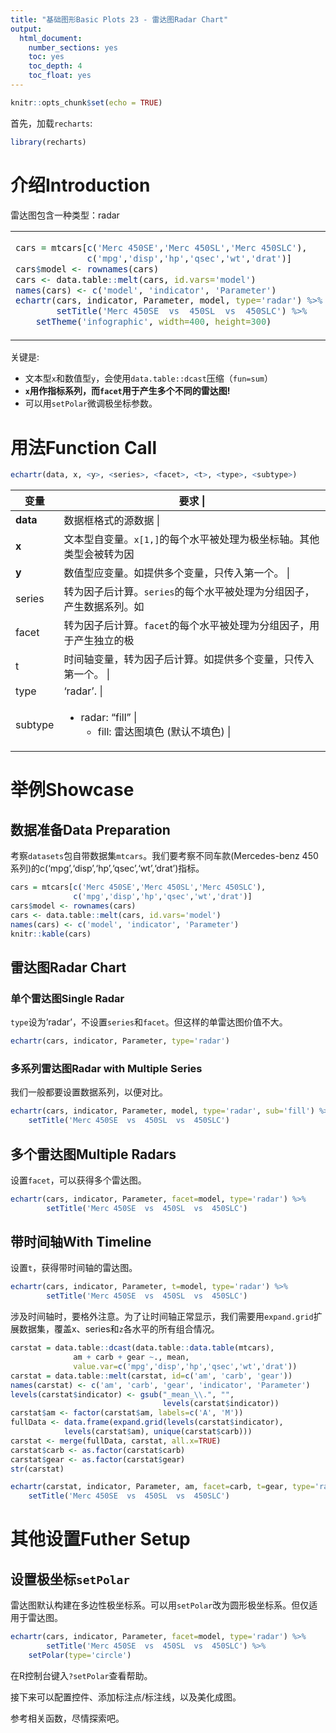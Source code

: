```yaml
---
title: "基础图形Basic Plots 23 - 雷达图Radar Chart"
output: 
  html_document: 
    number_sections: yes
    toc: yes
    toc_depth: 4
    toc_float: yes
---
```


```r
knitr::opts_chunk$set(echo = TRUE)
```

首先，加载`recharts`:
```r
library(recharts)
```

# 介绍Introduction

雷达图包含一种类型：radar

<table id='intro'>
<tr><td>
```r
cars = mtcars[c('Merc 450SE','Merc 450SL','Merc 450SLC'),
              c('mpg','disp','hp','qsec','wt','drat')]
cars$model <- rownames(cars)
cars <- data.table::melt(cars, id.vars='model')
names(cars) <- c('model', 'indicator', 'Parameter')
echartr(cars, indicator, Parameter, model, type='radar') %>%
        setTitle('Merc 450SE  vs  450SL  vs  450SLC') %>% 
    setTheme('infographic', width=400, height=300)
```
</td>
<td>

</td></tr>
</table>

关键是:

- 文本型`x`和数值型`y`，会使用`data.table::dcast`压缩（`fun=sum`）
- **`x`用作指标系列，而`facet`用于产生多个不同的雷达图!**
- 可以用`setPolar`微调极坐标参数。

# 用法Function Call

```r
echartr(data, x, <y>, <series>, <facet>, <t>, <type>, <subtype>)
```

+--------+--------------------------------------------------------------------+
| 变量   |  要求                                                    |
+========+====================================================================+
|**data**| 数据框格式的源数据                   |
+--------+--------------------------------------------------------------------+
| **x**  | 文本型自变量。`x[1,]`的每个水平被处理为极坐标轴。其他类型会被转为因子后计算。如提供多个变量，只传入第一个。 |
+--------+--------------------------------------------------------------------+
| **y**  | 数值型应变量。如提供多个变量，只传入第一个。 |
+--------+--------------------------------------------------------------------+
| series | 转为因子后计算。`series`的每个水平被处理为分组因子，产生数据系列。如提供多个变量，只传入第一个。  |
+--------+--------------------------------------------------------------------+
|  facet | 转为因子后计算。`facet`的每个水平被处理为分组因子，用于产生独立的极坐标系。如提供多个变量，只传入第一个。  |
+--------+--------------------------------------------------------------------+
|  t     | 时间轴变量，转为因子后计算。如提供多个变量，只传入第一个。 |
+--------+--------------------------------------------------------------------+
| type   | 'radar'. |
+--------+--------------------------------------------------------------------+
| subtype| - radar: "fill" | 
|        |     + fill: 雷达图填色 (默认不填色) |
+--------+--------------------------------------------------------------------+

# 举例Showcase

## 数据准备Data Preparation

考察`datasets`包自带数据集`mtcars`。我们要考察不同车款(Mercedes-benz 450系列)的c('mpg','disp','hp','qsec','wt','drat')指标。

```r
cars = mtcars[c('Merc 450SE','Merc 450SL','Merc 450SLC'),
              c('mpg','disp','hp','qsec','wt','drat')]
cars$model <- rownames(cars)
cars <- data.table::melt(cars, id.vars='model')
names(cars) <- c('model', 'indicator', 'Parameter')
knitr::kable(cars)
```

## 雷达图Radar Chart

### 单个雷达图Single Radar

`type`设为'radar'，不设置`series`和`facet`。但这样的单雷达图价值不大。

```r
echartr(cars, indicator, Parameter, type='radar')
```

### 多系列雷达图Radar with Multiple Series

我们一般都要设置数据系列，以便对比。

```r
echartr(cars, indicator, Parameter, model, type='radar', sub='fill') %>%
    setTitle('Merc 450SE  vs  450SL  vs  450SLC')
```

## 多个雷达图Multiple Radars

设置`facet`，可以获得多个雷达图。

```r
echartr(cars, indicator, Parameter, facet=model, type='radar') %>%
        setTitle('Merc 450SE  vs  450SL  vs  450SLC')
```


## 带时间轴With Timeline

设置`t`，获得带时间轴的雷达图。

```r
echartr(cars, indicator, Parameter, t=model, type='radar') %>%
        setTitle('Merc 450SE  vs  450SL  vs  450SLC')
```

涉及时间轴时，要格外注意。为了让时间轴正常显示，我们需要用`expand.grid`扩展数据集，覆盖x、series和`z`各水平的所有组合情况。

```r
carstat = data.table::dcast(data.table::data.table(mtcars),
              am + carb + gear ~., mean,
              value.var=c('mpg','disp','hp','qsec','wt','drat'))
carstat = data.table::melt(carstat, id=c('am', 'carb', 'gear'))
names(carstat) <- c('am', 'carb', 'gear', 'indicator', 'Parameter')
levels(carstat$indicator) <- gsub("_mean_\\.", "",
                                  levels(carstat$indicator))
carstat$am <- factor(carstat$am, labels=c('A', 'M'))
fullData <- data.frame(expand.grid(levels(carstat$indicator),
            levels(carstat$am), unique(carstat$carb)))
carstat <- merge(fullData, carstat, all.x=TRUE)
carstat$carb <- as.factor(carstat$carb)
carstat$gear <- as.factor(carstat$gear)
str(carstat)
```

```r
echartr(carstat, indicator, Parameter, am, facet=carb, t=gear, type='radar') %>%
    setTitle('Merc 450SE  vs  450SL  vs  450SLC')
```

# 其他设置Futher Setup

## 设置极坐标`setPolar`

雷达图默认构建在多边性极坐标系。可以用`setPolar`改为圆形极坐标系。但仅适用于雷达图。

```r
echartr(cars, indicator, Parameter, facet=model, type='radar') %>%
        setTitle('Merc 450SE  vs  450SL  vs  450SLC') %>%
    setPolar(type='circle')
```

在R控制台键入`?setPolar`查看帮助。

接下来可以配置控件、添加标注点/标注线，以及美化成图。

参考相关函数，尽情探索吧。


